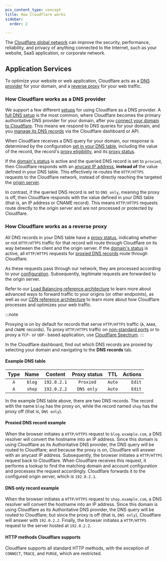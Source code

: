 ```yaml
---
pcx_content_type: concept
title: How Cloudflare works
sidebar:
  order: 2

---
```



The [Cloudflare global network](https://www.cloudflare.com/network/) can improve the security, performance, reliability, and privacy of anything connected to the Internet, such as your website, SaaS application, or corporate network.

## Application Services

To optimize your website or web application, Cloudflare acts as a [DNS provider](https://www.cloudflare.com/learning/dns/what-is-dns/) for your domain, and a [reverse proxy](https://www.cloudflare.com/learning/cdn/glossary/reverse-proxy/) for your web traffic.

### How Cloudflare works as a DNS provider

We support a few different [setups](/dns/zone-setups/) for using Cloudflare as a DNS provider. A [full DNS setup](/dns/zone-setups/full-setup/) is the most common, where Cloudflare becomes the primary authoritative DNS provider for your domain, after you [connect your domain to Cloudflare](/fundamentals/setup/manage-domains/connect-your-domain/). This means we respond to DNS queries for your domain, and you [manage its DNS records](/dns/manage-dns-records/how-to/create-dns-records/) via the Cloudflare dashboard or API.

When Cloudflare receives a DNS query for your domain, our response is determined by the configuration [set in your DNS table](/dns/manage-dns-records/how-to/create-dns-records/), including the value of the record, the record's [proxy eligibility](/dns/manage-dns-records/reference/proxied-dns-records/#proxy-eligibility), and its [proxy status](/dns/manage-dns-records/reference/proxied-dns-records/).

If the [domain's status](/dns/zone-setups/reference/domain-status/) is active and the queried DNS record is set to `proxied`, then Cloudflare responds with an [anycast IP address](/fundamentals/concepts/cloudflare-ip-addresses/), **instead of** the value defined in your DNS table. This effectively re-routes the `HTTP/HTTPS` requests to the Cloudflare network, instead of directly reaching the targeted the [origin server](https://www.cloudflare.com/learning/cdn/glossary/origin-server/).

In contrast, if the queried DNS record is set to `DNS only`, meaning the proxy is off, then Cloudflare responds with the value defined in your DNS table (that is, an IP address or CNAME record). This means `HTTP/HTTPS` requests route directly to the origin server and are not processed or protected by Cloudflare.

### How Cloudflare works as a reverse proxy

All DNS records in your DNS table have a [proxy status](/dns/manage-dns-records/reference/proxied-dns-records/), indicating whether or not `HTTP/HTTPS` traffic for that record will route through Cloudflare on its way between the client and the origin server. If the [domain's status](/dns/zone-setups/reference/domain-status/) is active, all `HTTP/HTTPS` requests for [proxied DNS records](/dns/manage-dns-records/reference/proxied-dns-records/#proxied-records) route through Cloudflare.

As these requests pass through our network, they are processed according to your [configuration](/fundamentals/setup/manage-domains/connect-your-domain/#domain-configurations). Subsequently, legitimate requests are forwarded to the origin server.

Refer to our [Load Balancing reference architecture](/reference-architecture/architectures/load-balancing/) to learn more about advanced ways to forward traffic to your origins (or other <GlossaryTooltip term="endpoint" link="/glossary/?term=endpoint">endpoints</GlossaryTooltip>), as well as our [CDN reference architecture](/reference-architecture/architectures/cdn/) to learn more about how Cloudflare processes and optimizes your web traffic.

:::note

Proxying is on by default for records that serve `HTTP/HTTPS` traffic (`A`, `AAAA`, and `CNAME` records). To proxy `HTTP/HTTPS` traffic on [non-standard ports](/fundamentals/reference/network-ports/) or to proxy a `TCP-` or `UDP-` based application, use [Cloudflare Spectrum](/spectrum/). 
:::

In the Cloudflare dashboard, find out which DNS records are proxied by selecting your domain and navigating to the **DNS records** tab.

#### Example DNS table

| Type |  Name  |   Content   | Proxy status |   TTL  | Actions |
| :--: | :----: | :---------: | :----------: | :----: | ------: |
|  `A` | `blog` | `192.0.2.1` |   `Proxied`  | `Auto` |  `Edit` |
|  `A` | `shop` | `192.0.2.2` |  `DNS only`  | `Auto` |  `Edit` |

In the example DNS table above, there are two DNS records. The record with the name `blog` has the proxy on, while the record named `shop` has the proxy off (that is, `DNS only`).

#### Proxied DNS record example

When the browser initiates a `HTTP/HTTPS` request to `blog.example.com`, a DNS resolver will convert the hostname into an IP address. Since this domain is using Cloudflare as its Authoritative DNS provider, the DNS query will be routed to Cloudflare; and because the proxy is on, Cloudflare will answer with an anycast IP address. Subsequently, the browser initiates a `HTTP/HTTPS` request back to Cloudflare. When Cloudflare receives this request, it performs a lookup to find the matching domain and account configuration and processes the request accordingly. Cloudflare forwards it to the configured origin server, which is `192.0.2.1`.

#### DNS only record example

When the browser initiates a `HTTP/HTTPS` request to `shop.example.com`, a DNS resolver will convert the hostname into an IP address. Since this domain is using Cloudflare as its Authoritative DNS provider, the DNS query will be routed to Cloudflare; but since the proxy is off (that is, `DNS only`), Cloudflare will answer with `192.0.2.2`. Finally, the browser initiates a `HTTP/HTTPS` request to the server hosted at `192.0.2.2`.

#### HTTP methods Cloudflare supports

Cloudflare supports all standard HTTP methods, with the exception of `CONNECT`, `TRACE`, and `PURGE`, which are restricted.